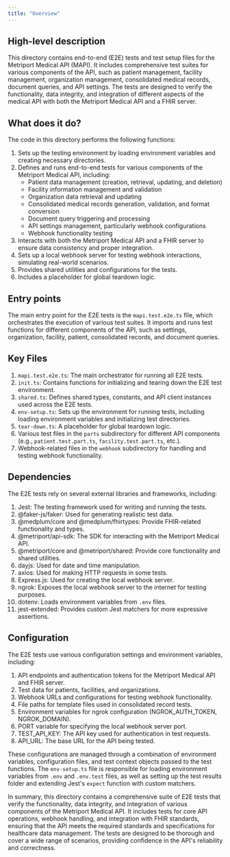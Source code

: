 ```yaml
---
title: "Overview"
---
```


## High-level description
This directory contains end-to-end (E2E) tests and test setup files for the Metriport Medical API (MAPI). It includes comprehensive test suites for various components of the API, such as patient management, facility management, organization management, consolidated medical records, document queries, and API settings. The tests are designed to verify the functionality, data integrity, and integration of different aspects of the medical API with both the Metriport Medical API and a FHIR server.

## What does it do?
The code in this directory performs the following functions:

1. Sets up the testing environment by loading environment variables and creating necessary directories.
2. Defines and runs end-to-end tests for various components of the Metriport Medical API, including:
   - Patient data management (creation, retrieval, updating, and deletion)
   - Facility information management and validation
   - Organization data retrieval and updating
   - Consolidated medical records generation, validation, and format conversion
   - Document query triggering and processing
   - API settings management, particularly webhook configurations
   - Webhook functionality testing
3. Interacts with both the Metriport Medical API and a FHIR server to ensure data consistency and proper integration.
4. Sets up a local webhook server for testing webhook interactions, simulating real-world scenarios.
5. Provides shared utilities and configurations for the tests.
6. Includes a placeholder for global teardown logic.

## Entry points
The main entry point for the E2E tests is the `mapi.test.e2e.ts` file, which orchestrates the execution of various test suites. It imports and runs test functions for different components of the API, such as settings, organization, facility, patient, consolidated records, and document queries.

## Key Files
1. `mapi.test.e2e.ts`: The main orchestrator for running all E2E tests.
2. `init.ts`: Contains functions for initializing and tearing down the E2E test environment.
3. `shared.ts`: Defines shared types, constants, and API client instances used across the E2E tests.
4. `env-setup.ts`: Sets up the environment for running tests, including loading environment variables and initializing test directories.
5. `tear-down.ts`: A placeholder for global teardown logic.
6. Various test files in the `parts` subdirectory for different API components (e.g., `patient.test.part.ts`, `facility.test.part.ts`, etc.).
7. Webhook-related files in the `webhook` subdirectory for handling and testing webhook functionality.

## Dependencies
The E2E tests rely on several external libraries and frameworks, including:

1. Jest: The testing framework used for writing and running the tests.
2. @faker-js/faker: Used for generating realistic test data.
3. @medplum/core and @medplum/fhirtypes: Provide FHIR-related functionality and types.
4. @metriport/api-sdk: The SDK for interacting with the Metriport Medical API.
5. @metriport/core and @metriport/shared: Provide core functionality and shared utilities.
6. dayjs: Used for date and time manipulation.
7. axios: Used for making HTTP requests in some tests.
8. Express.js: Used for creating the local webhook server.
9. ngrok: Exposes the local webhook server to the internet for testing purposes.
10. dotenv: Loads environment variables from `.env` files.
11. jest-extended: Provides custom Jest matchers for more expressive assertions.

## Configuration
The E2E tests use various configuration settings and environment variables, including:

1. API endpoints and authentication tokens for the Metriport Medical API and FHIR server.
2. Test data for patients, facilities, and organizations.
3. Webhook URLs and configurations for testing webhook functionality.
4. File paths for template files used in consolidated record tests.
5. Environment variables for ngrok configuration (NGROK_AUTH_TOKEN, NGROK_DOMAIN).
6. PORT variable for specifying the local webhook server port.
7. TEST_API_KEY: The API key used for authentication in test requests.
8. API_URL: The base URL for the API being tested.

These configurations are managed through a combination of environment variables, configuration files, and test context objects passed to the test functions. The `env-setup.ts` file is responsible for loading environment variables from `.env` and `.env.test` files, as well as setting up the test results folder and extending Jest's `expect` function with custom matchers.

In summary, this directory contains a comprehensive suite of E2E tests that verify the functionality, data integrity, and integration of various components of the Metriport Medical API. It includes tests for core API operations, webhook handling, and integration with FHIR standards, ensuring that the API meets the required standards and specifications for healthcare data management. The tests are designed to be thorough and cover a wide range of scenarios, providing confidence in the API's reliability and correctness.